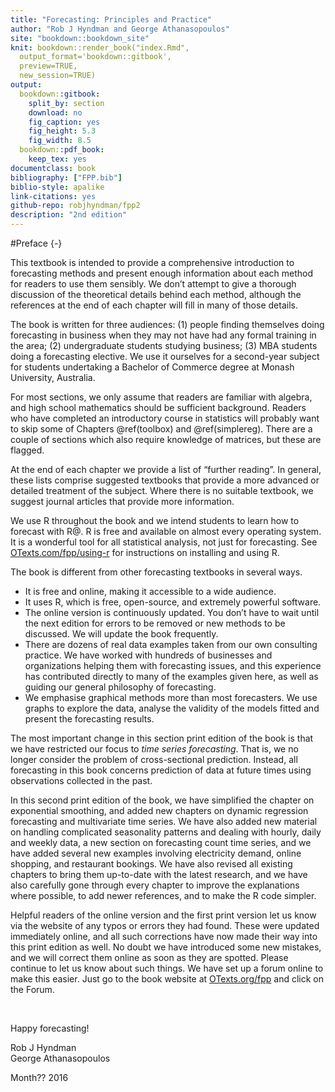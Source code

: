 ```yaml
--- 
title: "Forecasting: Principles and Practice"
author: "Rob J Hyndman and George Athanasopoulos"
site: "bookdown::bookdown_site"
knit: bookdown::render_book("index.Rmd",
  output_format='bookdown::gitbook',
  preview=TRUE,
  new_session=TRUE)
output: 
  bookdown::gitbook:
    split_by: section
    download: no
    fig_caption: yes
    fig_height: 5.3
    fig_width: 8.5
  bookdown::pdf_book:
    keep_tex: yes
documentclass: book
bibliography: ["FPP.bib"]
biblio-style: apalike
link-citations: yes
github-repo: robjhyndman/fpp2
description: "2nd edition"
---
```


#Preface {-}

This textbook is intended to provide a comprehensive introduction to forecasting methods and present enough information about each method for readers to use them sensibly. We don't attempt to give a thorough discussion of the theoretical details behind each method, although the references at the end of each chapter will fill in many of those details.

The book is written for three audiences: (1)&nbsp;people finding themselves doing forecasting in business when they may not have had any formal training in the area; (2)&nbsp;undergraduate students studying business; (3)&nbsp;MBA students doing a forecasting elective. We use it ourselves for a second-year subject for students undertaking a Bachelor of Commerce degree at Monash University, Australia.

For most sections, we only assume that readers are familiar with algebra, and high school mathematics should be sufficient background. Readers who have completed an introductory course in statistics will probably want to skip some of Chapters \@ref(toolbox) and \@ref(simplereg). There are a couple of sections which also require knowledge of matrices, but these are flagged.

At the end of each chapter we provide a list of "further reading". In general, these lists comprise suggested textbooks that provide a more advanced or detailed treatment of the subject. Where there is no suitable textbook, we suggest journal articles that provide more information.

We use R throughout the book and we intend students to learn how to forecast with R\@. R is free and available on almost every operating system. It is a wonderful tool for all statistical analysis, not just for forecasting. See [OTexts.com/fpp/using-r](http://otexts.com/fpp/using-r) for instructions on installing and using R.

The book is different from other forecasting textbooks in several ways.

 * It is free and online, making it accessible to a wide audience.
 * It uses R, which is free, open-source, and extremely powerful software.
 * The online version is continuously updated. You don't have to wait until the next edition for errors to be removed or new methods to be discussed. We will update the book frequently.
 * There are dozens of real data examples taken from our own consulting practice. We have worked with hundreds of businesses and organizations helping them with forecasting issues, and this experience has contributed directly to many of the examples given here, as well as guiding our general philosophy of forecasting.
 * We emphasise graphical methods more than most forecasters. We use graphs to explore the data, analyse the validity of the models fitted and present the forecasting results.

The most important change in this section print edition of the book is that we have restricted our focus to *time series forecasting*. That is, we no longer consider the problem of cross-sectional prediction. Instead, all forecasting in this book concerns prediction of data at future times using observations collected in the past.

In this second print edition of the book, we have simplified the chapter on exponential smoothing, and added new chapters on dynamic regression forecasting and multivariate time series. We have also added new material on handling complicated seasonality patterns and dealing with hourly, daily and weekly data, a new section on forecasting count time series, and we have added several new examples involving electricity demand, online shopping, and restaurant bookings. We have also revised all existing chapters to bring them up-to-date with the latest research, and we have also carefully gone through every chapter to improve the explanations where possible, to add newer references, and to make the R code simpler.

Helpful readers of the online version and the first print version let us know via the website of any typos or errors they had found. These were updated immediately online, and all such corrections have now made their way into this print edition as well. No doubt we have introduced some new mistakes, and we will correct them online as soon as they are spotted. Please continue to let us know about such things. We have set up a forum online to make this easier. Just go to the book website at [OTexts.org/fpp](http://OTexts.org/fpp) and click on the Forum.


&nbsp;

Happy forecasting!

Rob J Hyndman<br>
George Athanasopoulos

Month?? 2016
